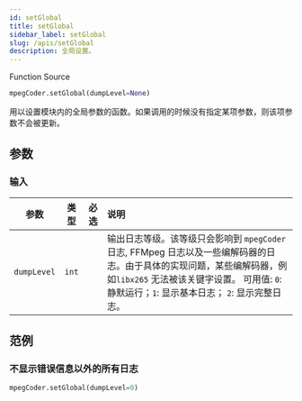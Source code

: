 ```yaml
---
id: setGlobal
title: setGlobal
sidebar_label: setGlobal
slug: /apis/setGlobal
description: 全局设置。
---
```




<p>
  <InlineIcon icon={mdiFunctionVariant}/> Function
  <Splitter />
  <SourceURL url="MpegPyd.h#L131">
    <InlineIcon icon={octFileCode16}/> Source
  </SourceURL>
</p>

```python
mpegCoder.setGlobal(dumpLevel=None)
```

用以设置模块内的全局参数的函数。如果调用的时候没有指定某项参数，则该项参数不会被更新。

## 参数

### 输入

|  参数   |  类型  |  <div className="maxspan">必选</div>  |  <div className="center">说明</div>  |
| :---------: | :----: | :--------: | :----------------------------- |
| `dumpLevel` | `int`  | | 输出日志等级。该等级只会影响到 `mpegCoder` 日志, FFMpeg 日志以及一些编解码器的日志。由于具体的实现问题，某些编解码器，例如`libx265` 无法被该关键字设置。 可用值: `0`: 静默运行；`1`: 显示基本日志； `2`: 显示完整日志。 |

## 范例

### 不显示错误信息以外的所有日志

```python
mpegCoder.setGlobal(dumpLevel=0)
```

